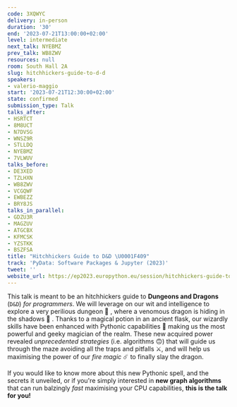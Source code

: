 ```yaml
---
code: 3XQWYC
delivery: in-person
duration: '30'
end: '2023-07-21T13:00:00+02:00'
level: intermediate
next_talk: NYEBMZ
prev_talk: WB8ZWV
resources: null
room: South Hall 2A
slug: hitchhickers-guide-to-d-d
speakers:
- valerio-maggio
start: '2023-07-21T12:30:00+02:00'
state: confirmed
submission_type: Talk
talks_after:
- HSRTCT
- 8M8UCT
- N7DVSG
- WNSZ9R
- STLLDQ
- NYEBMZ
- 7VLWUV
talks_before:
- DE3XED
- TZLHXN
- WB8ZWV
- VCGQWF
- EWBEZZ
- BRY8JS
talks_in_parallel:
- GDZU3R
- MAGZUV
- ATGCBX
- KFMCSK
- YZSTKK
- BSZFSA
title: "Hitchhickers Guide to D&D \U0001F409"
track: 'PyData: Software Packages & Jupyter (2023)'
tweet: ''
website_url: https://ep2023.europython.eu/session/hitchhickers-guide-to-d-d
---
```


This talk is meant to be an hitchhickers guide to **Dungeons and Dragons** (`D&D`) _for programmers_. 
We will leverage on our wit and intelligence to explore a very perilious dungeon 🧙 , where a venomous dragon is hiding in the shadows 🐉 . 
Thanks to a magical potion in an ancient flask, our wizardly skills have been enhanced with Pythonic capabilities 🐍 making us the most powerful and geeky magician of the realm.
These new acquired power revealed _unprecedented strategies_ (i.e. algorithms 🙃) that will guide us through the maze avoiding all the traps and pitfalls ⚔️, and will help us maximising the power of our _fire magic_ ☄️ to finally slay the dragon.

If you would like to know more about this new Pythonic spell, and the secrets it unveiled, or if you're simply interested in **new graph algorithms** that can run balzingly _fast_ maximising your CPU capabilities, **this is the talk for you!**